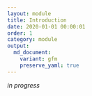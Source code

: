 ```yaml
---
layout: module
title: Introduction
date: 2020-01-01 00:00:01
order: 1
category: module
output:
  md_document:
    variant: gfm
    preserve_yaml: true
---
```


_in progress_
